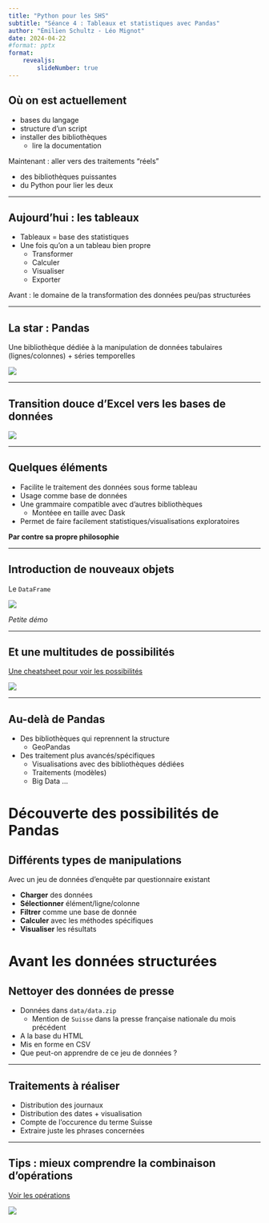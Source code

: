 ```yaml
---
title: "Python pour les SHS"
subtitle: "Séance 4 : Tableaux et statistiques avec Pandas"
author: "Émilien Schultz - Léo Mignot"
date: 2024-04-22
#format: pptx
format:
    revealjs:
        slideNumber: true
---
```


## Où on est actuellement

- bases du langage
- structure d'un script
- installer des bibliothèques
    - lire la documentation

Maintenant : aller vers des traitements "réels"

- des bibliothèques puissantes
- du Python pour lier les deux


---

## Aujourd'hui : les tableaux

- Tableaux = base des statistiques
- Une fois qu'on a un tableau bien propre
    - Transformer
    - Calculer
    - Visualiser
    - Exporter

Avant : le domaine de la transformation des données peu/pas structurées

---

## La star : Pandas

Une bibliothèque dédiée à la manipulation de données tabulaires (lignes/colonnes) + séries temporelles

![](./img/statspandas.png){fig-align="center"}

---

## Transition douce d'Excel vers les bases de données

![](./img/pandas.jpg){fig-align="center"}

---

## Quelques éléments

- Facilite le traitement des données sous forme tableau
- Usage comme base de données
- Une grammaire compatible avec d'autres bibliothèques
    - Montéee en taille avec Dask
- Permet de faire facilement statistiques/visualisations exploratoires

**Par contre sa propre philosophie**

---

## Introduction de nouveaux objets

Le `DataFrame`

![](./img/df.png){fig-align="center"}

*Petite démo*

---

## Et une multitudes de possibilités

[Une cheatsheet pour voir les possibilités](https://pandas.pydata.org/Pandas_Cheat_Sheet.pdf)

![](./img/pandascheatsheet.png){fig-align="center"}

---


## Au-delà de Pandas

- Des bibliothèques qui reprennent la structure
    - GeoPandas
- Des traitement plus avancés/spécifiques
    - Visualisations avec des bibliothèques dédiées
    - Traitements (modèles)
    - Big Data ...


# Découverte des possibilités de Pandas

## Différents types de manipulations

Avec un jeu de données d'enquête par questionnaire existant

- **Charger** des données
- **Sélectionner** élément/ligne/colonne
- **Filtrer** comme une base de donnée
- **Calculer** avec les méthodes spécifiques
- **Visualiser** les résultats


# Avant les données structurées

## Nettoyer des données de presse

- Données dans `data/data.zip`
    - Mention de `Suisse` dans la presse française nationale du mois précédent
- A la base du HTML
- Mis en forme en CSV
- Que peut-on apprendre de ce jeu de données ?

---

## Traitements à réaliser

- Distribution des journaux
- Distribution des dates + visualisation
- Compte de l'occurence du terme Suisse
- Extraire juste les phrases concernées

---


## Tips : mieux comprendre la combinaison d'opérations

[Voir les opérations](https://pandastutor.com/)

![](./img/pandastutor.png){fig-align="center"}


<!--

- fichier, module, package, bibliothèque...
- raise / assert / erreurs
-->
